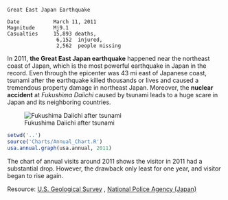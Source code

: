 ```
Great East Japan Earthquake 

Date           March 11, 2011
Magnitude      Mj9.1 
Casualties     15,893 deaths,
                6,152  injured,
                2,562  people missing
```

In 2011, **the Great East Japan earthquake** happened near the northeast coast of Japan, which is the most powerful earthquake in Japan in the record. Even through the epicenter was 43 mi east of Japanese coast, tsunami after the earthquake killed thousands or lives and caused a tremendous property damage in northeast Japan. Moreover, the **nuclear accident** at _Fukushima Daiichi_ caused by tsunami leads to a huge scare in Japan and its neighboring countries.

![Fukushima Daiichi after tsunami](http://media.oregonlive.com/oregonian/photo/2011/03/9434894-essay.jpg)


```r

setwd('..')
source('Charts/Annual_Chart.R')
usa.annual.graph(usa.annual, 2011)

```



The chart of annual visits around 2011 shows the visitor in 2011 had a substantial drop. However, the drawback only least for one year, and visitor began to rise again.



Resource: [U.S. Geological Survey](https://earthquake.usgs.gov/earthquakes/eventpage/official20110311054624120_30#executive)
        , [National Police Agency (Japan)](http://www.npa.go.jp/archive/keibi/biki/higaijokyo.pdf)
